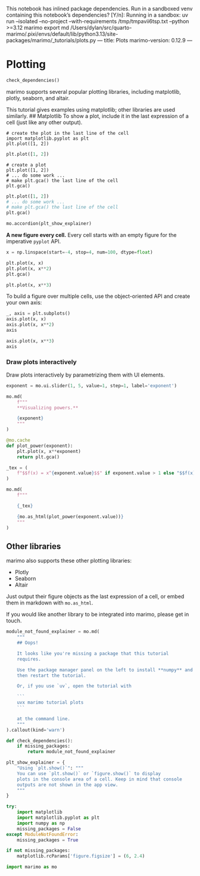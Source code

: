 This notebook has inlined package dependencies.
Run in a sandboxed venv containing this notebook's dependencies? [Y/n]: Running in a sandbox: uv run --isolated --no-project --with-requirements /tmp/tmpavii6tsp.txt --python >=3.12 marimo export md /Users/dylan/src/quarto-marimo/.pixi/envs/default/lib/python3.13/site-packages/marimo/_tutorials/plots.py
---
title: Plots
marimo-version: 0.12.9
---

# Plotting

```python {.marimo hide_code="true"}
check_dependencies()
```

marimo supports several popular plotting libraries, including matplotlib,
plotly, seaborn, and altair.

This tutorial gives examples using matplotlib; other libraries are
used similarly.
<!---->
## Matplotlib
<!---->
To show a plot, include it in the last expression of a cell (just
like any other output).

```python3
# create the plot in the last line of the cell
import matplotlib.pyplot as plt
plt.plot([1, 2])
```

```python {.marimo}
plt.plot([1, 2])
```

```python3
# create a plot
plt.plot([1, 2])
# ... do some work ...
# make plt.gca() the last line of the cell
plt.gca()
```

```python {.marimo}
plt.plot([1, 2])
# ... do some work ...
# make plt.gca() the last line of the cell
plt.gca()
```

```python {.marimo hide_code="true"}
mo.accordion(plt_show_explainer)
```

**A new figure every cell.** Every cell starts with an empty figure for
the imperative `pyplot` API.

```python {.marimo}
x = np.linspace(start=-4, stop=4, num=100, dtype=float)
```

```python {.marimo}
plt.plot(x, x)
plt.plot(x, x**2)
plt.gca()
```

```python {.marimo}
plt.plot(x, x**3)
```

To build a figure over multiple cells, use the object-oriented API and
create your own axis:

```python {.marimo}
_, axis = plt.subplots()
axis.plot(x, x)
axis.plot(x, x**2)
axis
```

```python {.marimo}
axis.plot(x, x**3)
axis
```

### Draw plots interactively

Draw plots interactively by parametrizing them with UI elements.

```python {.marimo}
exponent = mo.ui.slider(1, 5, value=1, step=1, label='exponent')

mo.md(
    f"""
    **Visualizing powers.**

    {exponent}
    """
)
```

```python {.marimo}
@mo.cache
def plot_power(exponent):
    plt.plot(x, x**exponent)
    return plt.gca()
```

```python {.marimo}
_tex = (
    f"$$f(x) = x^{exponent.value}$$" if exponent.value > 1 else "$$f(x) = x$$"
)

mo.md(
    f"""

    {_tex}

    {mo.as_html(plot_power(exponent.value))}
    """
)
```

## Other libraries
<!---->
marimo also supports these other plotting libraries:

- Plotly
- Seaborn
- Altair

Just output their figure objects as the last expression of a cell,
or embed them in markdown with `mo.as_html`.

If you would like another library to be integrated into marimo, please
get in touch.

````python {.marimo hide_code="true"}
module_not_found_explainer = mo.md(
    """
    ## Oops!

    It looks like you're missing a package that this tutorial 
    requires.

    Use the package manager panel on the left to install **numpy** and **matplotlib**,
    then restart the tutorial.

    Or, if you use `uv`, open the tutorial with

    ```
    uvx marimo tutorial plots
    ```

    at the command line.
    """
).callout(kind='warn')

def check_dependencies():
    if missing_packages:
        return module_not_found_explainer
````

```python {.marimo hide_code="true"}
plt_show_explainer = {
    "Using `plt.show()`": """
    You can use `plt.show()` or `figure.show()` to display
    plots in the console area of a cell. Keep in mind that console
    outputs are not shown in the app view.
    """
}
```

```python {.marimo}
try:
    import matplotlib
    import matplotlib.pyplot as plt
    import numpy as np
    missing_packages = False
except ModuleNotFoundError:
    missing_packages = True

if not missing_packages:
    matplotlib.rcParams['figure.figsize'] = (6, 2.4)
```

```python {.marimo}
import marimo as mo
```
